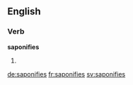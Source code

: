 ==English==

===Verb===
'''saponifies'''

# {{en-third-person singular of|saponify}}

[[de:saponifies]]
[[fr:saponifies]]
[[sv:saponifies]]